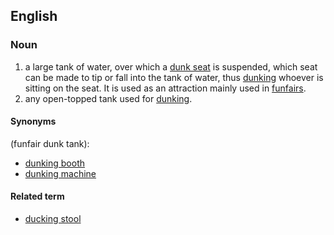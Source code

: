 ==English==
===Noun===
{{en-noun}}
# a large tank of water, over which a [[dunk seat]] is suspended, which seat can be made to tip or fall into the tank of water, thus [[dunking]] whoever is sitting on the seat. It is used as an attraction mainly used in [[funfairs]].
# any open-topped tank used for [[dunking]].
====Synonyms====
(funfair dunk tank):
*[[dunking booth]]
*[[dunking machine]]
====Related term====
*[[ducking stool]]